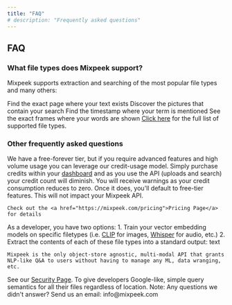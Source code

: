```yaml
---
title: "FAQ"
# description: "Frequently asked questions"
---
```


## FAQ

### What file types does Mixpeek support?

Mixpeek supports extraction and searching of the most popular file types and many others:

<CardGroup cols={2}>
  <Card
    title="PDF"
    icon="file-pdf"
    color="#ea5a0c"
    href="https://mixpeek.com/learn/pdf"
  >
    Find the exact page where your text exists
  </Card>
  <Card
    title="PNG"
    icon="file-image"
    color="#0285c7"
    href="https://mixpeek.com/learn/png"
  >
    Discover the pictures that contain your search
  </Card>
  <Card
    title="MP3"
    icon="file-music"
    color="#16a34a"
    href="https://mixpeek.com/learn/mp3"
  >
    Find the timestamp where your term is mentioned
  </Card>
  <Card
    title="MP4"
    icon="file-video"
    color="#dc2626"
    href="https://mixpeek.com/learn/mp4"
  >
    See the exact frames where your words are shown
  </Card>
</CardGroup>

<Check>
  <a href="https://mixpeek.com/learn#file-types">Click here</a> for the full
  list of supported file types.
</Check>
<br />

### Other frequently asked questions

<Accordion title="How much does it cost?">
    We have a free-forever tier, but if you require advanced features and high volume usage you can leverage our credit-usage model. Simply purchase credits within your <a href="https://dash.mixpeek.com">dashboard</a> and as you use the API (uploads and search) your credit count will diminish. You will receive warnings as your credit consumption reduces to zero. Once it does, you'll default to free-tier features. This will not impact your Mixpeek API.

    Check out the <a href="https://mixpeek.com/pricing">Pricing Page</a> for details

</Accordion>

<Accordion title="How does Mixpeek compare to alternatives?">
    As a developer, you have two options:
        1. Train your vector embedding models on specific filetypes (i.e. <a href="https://github.com/openai/CLIP">CLIP</a> for images, <a href="https://github.com/openai/whisper">Whisper</a> for audio, etc.)
        2. Extract the contents of each of these file types into a standard output: text

    Mixpeek is the only object-store agnostic, multi-modal API that grants NLP-like Q&A to users without having to manage any ML, data wranging, etc.

</Accordion>

<Accordion title="How secure is Mixpeek?">
  See our <a href="https://mixpeek.com/security">Security Page</a>.
</Accordion>

<Accordion title="What is the vision for Mixpeek?">
  To give developers Google-like, simple query semantics for all their files
  regardless of location.
</Accordion>

<Warning>
  Note: Any questions we didn't answer? Send us an email: info@mixpeek.com
</Warning>
